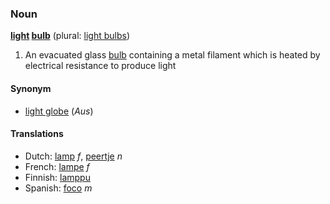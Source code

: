 === Noun ===
'''[[light]] [[bulb]]''' (plural: [[light bulbs]])

# An evacuated glass [[bulb]] containing a metal filament which is heated by electrical resistance to produce light

====Synonym====
*[[light globe]] (''Aus'')

====Translations====
*Dutch: [[lamp]] ''f'', [[peertje]] ''n''
*French: [[lampe]] ''f''
*Finnish: [[lamppu]]
*Spanish: [[foco]] ''m''